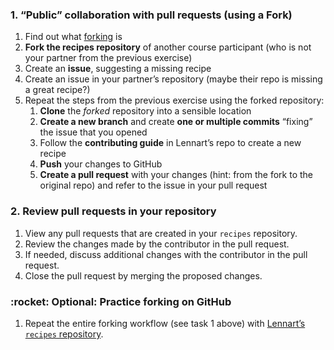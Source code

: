 ### 1. "Public" collaboration with pull requests (using a Fork)

1. Find out what [forking](https://lennartwittkuhn.com/version-control-book/chapters/github-advanced.html) is
1. **Fork the recipes repository** of another course participant (who is not your partner from the previous exercise)
1. Create an **issue**, suggesting a missing recipe
1. Create an issue in your partner's repository (maybe their repo is missing a great recipe?)
1. Repeat the steps from the previous exercise using the forked repository:
    1. **Clone** the *forked* repository into a sensible location
    1. **Create a new branch** and create **one or multiple commits** "fixing" the issue that you opened
    1. Follow the **contributing guide** in Lennart's repo to create a new recipe
    1. **Push** your changes to GitHub
    1. **Create a pull request** with your changes (hint: from the fork to the original repo) and refer to the issue in your pull request

### 2. Review pull requests in your repository

1. View any pull requests that are created in your `recipes` repository.
1. Review the changes made by the contributor in the pull request.
1. If needed, discuss additional changes with the contributor in the pull request.
1. Close the pull request by merging the proposed changes.
    
### :rocket: Optional: Practice forking on GitHub

1. Repeat the entire forking workflow (see task 1 above) with [Lennart's `recipes` repository](https://github.com/lnnrtwttkhn/recipes/).
